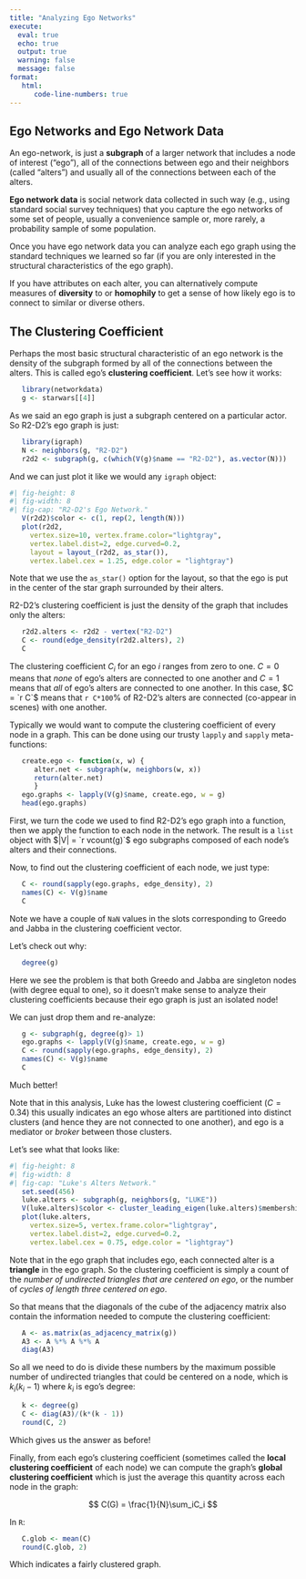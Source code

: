 ```yaml
---
title: "Analyzing Ego Networks"
execute: 
  eval: true
  echo: true
  output: true
  warning: false
  message: false
format: 
   html:
      code-line-numbers: true
---
```


## Ego Networks and Ego Network Data

An ego-network, is just a **subgraph** of a larger network that includes a node of interest ("ego"), all of the connections between ego and their neighbors (called "alters") and usually all of the connections between each of the alters. 

**Ego network data** is social network data collected in such way (e.g., using standard social survey techniques) that you capture the ego networks of some set of people, usually a convenience sample or, more rarely, a probability sample of some population. 

Once you have ego network data you can analyze each ego graph using the standard techniques we learned so far (if you are only interested in the structural characteristics of the ego graph).

If you have attributes on each alter, you can alternatively compute measures of **diversity** to or **homophily** to get a sense of how likely ego is to connect to similar or diverse others.

## The Clustering Coefficient

Perhaps the most basic structural characteristic of an ego network is the density of the subgraph formed by all of the connections between the alters. This is called ego's **clustering coefficient**.  Let's see how it works:

```r
   library(networkdata)
   g <- starwars[[4]]
```

As we said an ego graph is just a subgraph centered on a particular actor. So R2-D2's ego graph is just:

```r
   library(igraph)
   N <- neighbors(g, "R2-D2")
   r2d2 <- subgraph(g, c(which(V(g)$name == "R2-D2"), as.vector(N)))
```

And we can just plot it like we would any `igraph` object:

```r
#| fig-height: 8
#| fig-width: 8
#| fig-cap: "R2-D2's Ego Network."
   V(r2d2)$color <- c(1, rep(2, length(N)))
   plot(r2d2, 
     vertex.size=10, vertex.frame.color="lightgray", 
     vertex.label.dist=2, edge.curved=0.2, 
     layout = layout_(r2d2, as_star()),
     vertex.label.cex = 1.25, edge.color = "lightgray")
```

Note that we use the `as_star()` option for the layout, so that the ego is put in the center of the star graph surrounded by their alters.

R2-D2's clustering coefficient is just the density of the graph that includes only the alters:

```r
   r2d2.alters <- r2d2 - vertex("R2-D2")
   C <- round(edge_density(r2d2.alters), 2)
   C
```

The clustering coefficient $C_i$ for an ego $i$ ranges from zero to one. $C = 0$ means that *none* of ego's alters are connected to one another and $C = 1$ means that *all* of ego's alters are connected to one another. In this case, $C = `r C`$ means that `r C*100`% of R2-D2's alters are connected (co-appear in scenes) with one another. 

Typically we would want to compute the clustering coefficient of every node in a graph. This can be done using our trusty `lapply` and `sapply` meta-functions:

```r
   create.ego <- function(x, w) {
      alter.net <- subgraph(w, neighbors(w, x))
      return(alter.net)
      }
   ego.graphs <- lapply(V(g)$name, create.ego, w = g)
   head(ego.graphs)
```

First, we turn the code we used to find R2-D2's ego graph into a function, then we apply the function to each node in the network. The result is a `list` object with $|V| = `r vcount(g)`$ ego subgraphs composed of each node's alters and their connections. 

Now, to find out the clustering coefficient of each node, we just type:

```r
   C <- round(sapply(ego.graphs, edge_density), 2)
   names(C) <- V(g)$name
   C
```

Note we have a couple of `NaN` values in the slots corresponding to Greedo and Jabba in the clustering coefficient vector. 

Let's check out why:

```r
   degree(g)
```

Here we see the problem is that both Greedo and Jabba are singleton nodes (with degree equal to one), so it doesn't make sense to analyze their clustering coefficients because their ego graph is just an isolated node!

We can just drop them and re-analyze:

```r
   g <- subgraph(g, degree(g)> 1)
   ego.graphs <- lapply(V(g)$name, create.ego, w = g)
   C <- round(sapply(ego.graphs, edge_density), 2)
   names(C) <- V(g)$name
   C
```

Much better!

Note that in this analysis, Luke has the lowest clustering coefficient ($C = 0.34$) this usually indicates an ego whose alters are partitioned into distinct clusters (and hence they are not connected to one another), and ego is a mediator or *broker* between those clusters.

Let's see what that looks like:

```r
#| fig-height: 8
#| fig-width: 8
#| fig-cap: "Luke's Alters Network."
   set.seed(456)
   luke.alters <- subgraph(g, neighbors(g, "LUKE"))  
   V(luke.alters)$color <- cluster_leading_eigen(luke.alters)$membership
   plot(luke.alters, 
     vertex.size=5, vertex.frame.color="lightgray", 
     vertex.label.dist=2, edge.curved=0.2, 
     vertex.label.cex = 0.75, edge.color = "lightgray")
```

Note that in the ego graph that includes ego, each connected alter is a **triangle** in the ego graph. So the clustering coefficient is simply a count of the *number of undirected triangles that are centered on ego*, or the number of *cycles of length three centered on ego*. 

So that means that the diagonals of the cube of the adjacency matrix also contain the information needed to compute the clustering coefficient:

```r
   A <- as.matrix(as_adjacency_matrix(g))
   A3 <- A %*% A %*% A
   diag(A3)
```

So all we need to do is divide these numbers by the maximum possible number of undirected triangles that could be centered on a node, which is $k_i(k_i - 1)$ where $k_i$ is ego's degree:

```r
   k <- degree(g)
   C <- diag(A3)/(k*(k - 1))
   round(C, 2)
```

Which gives us the answer as before!

Finally, from each ego's clustering coefficient (sometimes called the **local clustering coefficient** of each node) we can compute the graph's **global clustering coefficient** which is just the average this quantity across each node in the graph:

$$
C(G) = \frac{1}{N}\sum_iC_i
$$

In `R`:

```r
   C.glob <- mean(C)
   round(C.glob, 2)
```

Which indicates a fairly clustered graph. 






